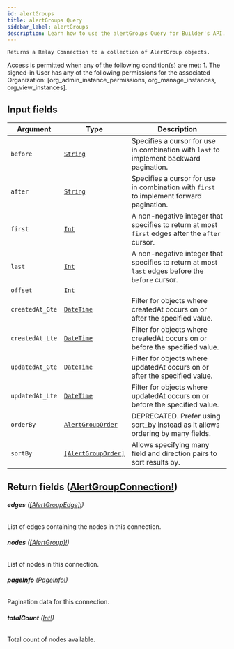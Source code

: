```yaml
---
id: alertGroups
title: alertGroups Query
sidebar_label: alertGroups
description: Learn how to use the alertGroups Query for Builder's API.
---
```


    Returns a Relay Connection to a collection of AlertGroup objects.

Access is permitted when any of the following condition(s) are met: 1. The signed-in User has any of the following permissions for the associated Organization: [org_admin_instance_permissions, org_manage_instances, org_view_instances].

## Input fields

| Argument        | Type                                                               | Description                                                                                      |
| --------------- | ------------------------------------------------------------------ | ------------------------------------------------------------------------------------------------ |
| `before`        | [`String`](/docs/composer/builder/api/schema/scalar/String.mdx)                           | Specifies a cursor for use in combination with `last` to implement backward pagination.          |
| `after`         | [`String`](/docs/composer/builder/api/schema/scalar/String.mdx)                           | Specifies a cursor for use in combination with `first` to implement forward pagination.          |
| `first`         | [`Int`](/docs/composer/builder/api/schema/scalar/Int.mdx)                                 | A non-negative integer that specifies to return at most `first` edges after the `after` cursor.  |
| `last`          | [`Int`](/docs/composer/builder/api/schema/scalar/Int.mdx)                                 | A non-negative integer that specifies to return at most `last` edges before the `before` cursor. |
| `offset`        | [`Int`](/docs/composer/builder/api/schema/scalar/Int.mdx)                                 |                                                                                                  |
| `createdAt_Gte` | [`DateTime`](/docs/composer/builder/api/schema/scalar/DateTime.mdx)                       | Filter for objects where createdAt occurs on or after the specified value.                       |
| `createdAt_Lte` | [`DateTime`](/docs/composer/builder/api/schema/scalar/DateTime.mdx)                       | Filter for objects where createdAt occurs on or before the specified value.                      |
| `updatedAt_Gte` | [`DateTime`](/docs/composer/builder/api/schema/scalar/DateTime.mdx)                       | Filter for objects where updatedAt occurs on or after the specified value.                       |
| `updatedAt_Lte` | [`DateTime`](/docs/composer/builder/api/schema/scalar/DateTime.mdx)                       | Filter for objects where updatedAt occurs on or before the specified value.                      |
| `orderBy`       | [`AlertGroupOrder`](/docs/composer/builder/api/schema/input_object/AlertGroupOrder.mdx)   | DEPRECATED. Prefer using sort_by instead as it allows ordering by many fields.                   |
| `sortBy`        | [`[AlertGroupOrder]`](/docs/composer/builder/api/schema/input_object/AlertGroupOrder.mdx) | Allows specifying many field and direction pairs to sort results by.                             |

## Return fields ([AlertGroupConnection!](/docs/composer/builder/api/schema/object/AlertGroupConnection.mdx))

###### <b>edges</b> ([[AlertGroupEdge]!](/docs/composer/builder/api/schema/object/AlertGroupEdge.mdx))

List of edges containing the nodes in this connection.

###### <b>nodes</b> ([[AlertGroup]!](/docs/composer/builder/api/schema/object/AlertGroup.mdx))

List of nodes in this connection.

###### <b>pageInfo</b> ([PageInfo!](/docs/composer/builder/api/schema/object/PageInfo.mdx))

Pagination data for this connection.

###### <b>totalCount</b> ([Int!](/docs/composer/builder/api/schema/scalar/Int.mdx))

Total count of nodes available.
